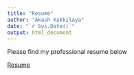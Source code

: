 ```yaml
---
title: "Resume"
author: "Akash Kakkilaya"
date: "`r Sys.Date()`"
output: html_document
---
```



Please find my professional resume below

<a href="/Resume.pdf" target="_blank">Resume</a>

